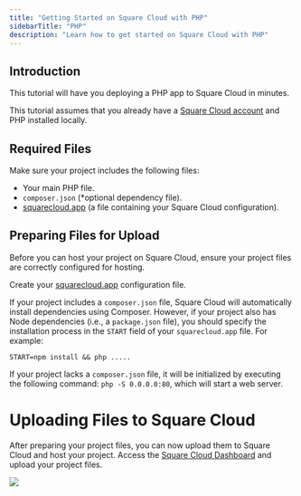 ```yaml
---
title: "Getting Started on Square Cloud with PHP"
sidebarTitle: "PHP"
description: "Learn how to get started on Square Cloud with PHP"
---
```


## Introduction
This tutorial will have you deploying a PHP app to Square Cloud in minutes.

This tutorial assumes that you already have a [Square Cloud account](https://squarecloud.app/login) and PHP installed locally.

## Required Files
Make sure your project includes the following files:

- Your main PHP file.
- `composer.json` (*optional dependency file).
- [squarecloud.app](./how-to-create-your-squarecloud-configuration-file) (a file containing your Square Cloud configuration).

## Preparing Files for Upload
Before you can host your project on Square Cloud, ensure your project files are correctly configured for hosting.

Create your [squarecloud.app](./how-to-create-your-squarecloud-configuration-file) configuration file.

If your project includes a `composer.json` file, Square Cloud will automatically install dependencies using Composer. However, if your project also has Node dependencies (i.e., a `package.json` file), you should specify the installation process in the `START` field of your `squarecloud.app` file. For example:

```plaintext
START=npm install && php .....
```

If your project lacks a `composer.json` file, it will be initialized by executing the following command: `php -S 0.0.0.0:80`, which will start a web server.

# Uploading Files to Square Cloud

After preparing your project files, you can now upload them to Square Cloud and host your project.
Access the [Square Cloud Dashboard](https://squarecloud.app/dashboard/upload) and upload your project files.

<Frame>
  <img src="/images/uploading.gif" style={{ borderRadius: "0.5rem" }} />
</Frame>